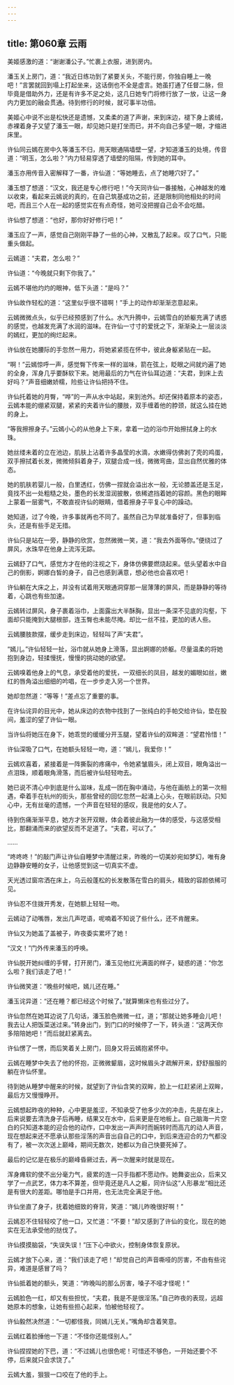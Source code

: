 ```yaml
---
---
---
```

title: 第060章 云雨
---





美姬感激的道：“谢谢潘公子。”忙裹上衣服，进到房内。

潘玉关上房门，道：“我近日练功到了紧要关头，不能行房，你独自睡上一晚吧！”言罢就回到塌上打起坐来，这话倒也不全是虚言。她虽打通了任督二脉，但毕竟是借助外力，还是有许多不足之处，这几日她专门将修行放了一放，让这一身内力更加的融会贯通。待到修行的时候，就可事半功倍。

美姬心中说不出是松快还是遗憾，又柔柔的道了声谢，来到床边，褪下身上裘绒，赤裸着身子又望了潘玉一眼，却见她只是打坐而已，并不向自己多望一眼，才缩进床里。

许仙同云嫣在房中久等潘玉不归，用天眼通隔墙壁一望，才知道潘玉的处境，传音道：“明玉，怎么啦？”内力轻易穿透了墙壁的阻隔，传到她的耳中。

潘玉亦用传音入密解释了一番，许仙道：“等她睡去，点了她睡穴好了。”

潘玉想了想道：“汉文，我还是专心修行吧！”今天同许仙一番接触，心神越发的难以收束，看起来云嫣说的真的，在自己筑基成功之前，还是限制同他相处的时间吧，而且三个人在一起的感觉实在有点奇怪，她可没把握自己会不会吃醋。

许仙想了想道：“也好，那你好好修行吧！”

潘玉应了一声，感觉自己刚刚平静了一些的心神，又散乱了起来。叹了口气，只能重头做起。

云嫣道：“夫君，怎么啦？”

许仙道：“今晚就只剩下你我了。”

云嫣不堪他灼灼的眼神，低下头道：“是吗？”

许仙故作轻松的道：“这里似乎很不错啊！”手上的动作却渐渐恣意起来。

云嫣微微点头，似乎已经预感到了什么。水汽升腾中，云嫣雪白的娇躯充满了诱惑的感觉，也越发充满了水润的滋味。在许仙一寸寸的爱抚之下，渐渐染上一层淡淡的嫣红，更加的绚烂起来。

许仙放在她腰际的手忽然一用力，将她紧紧揽在怀中，彼此身躯紧贴在一起。

“啊！”云嫣惊呼一声，感觉臀下传来一样的滋味，箭在弦上，眨眼之间就灼遍了她的全身，浑身几乎要酥软下来。她用最后的力气在许仙耳边道：“夫君，到床上去好吗？”声音细嫩娇糯，险些让许仙把持不住。

许仙托着她的月臀，“哗”的一声从水中站起，来到池外。却还保持着原本的姿态，云嫣本能的绷紧双腿，紧紧的夹着许仙的腰肢，双手缠着他的脖颈，就这么挂在她的身上。

“等我擦擦身子。”云嫣小心的从他身上下来，拿着一边的浴巾开始擦拭身上的水珠。

她丝缕未着的立在池边，肌肤上沾着许多晶莹的水滴，水嫩得仿佛剥了壳的鸡蛋，双手擦拭着长发，微微倾斜着身子，双腿合成一线，微微弯曲，显出自然优雅的体态。

她的肌肤若婴儿一般，白里透红，仿佛一捏就会溢出水一般，无论膝盖还是玉足，竟找不出一处粗糙之处，墨色的长发湿润披散，依稀遮挡着她的容颜。黑色的眼眸上蒙着一层雾气，不敢直视许仙的眼睛，借着擦身子平复心中的躁动。

她知道，过了今晚，许多事就再也不同了。虽然自己为早就准备好了，但事到临头，还是有些手足无措。

许仙只是站在一旁，静静的欣赏，忽然微微一笑，道：“我去外面等你。”便绕过了屏风，水珠早在他身上流泻无踪。

云嫣舒了口气，感觉方才在他的注视之下，身体仿佛要燃烧起来。低头望着水中自己的倒影，婀娜白皙的身子，自己也感到满意，想必他也会喜欢吧！

许仙躺在大床之上，并没有试着用天眼通洞穿那一层薄薄的屏风，而是静静的等待着，心跳也有些加速。

云嫣转过屏风，身子裹着浴巾，上面露出大半酥胸，显出一条深不见底的沟壑，下面却只能掩到大腿根部，连玉臀也未能尽掩。却比一丝不挂，更加的诱人些。

云嫣腰肢款摆，缓步走到床边，轻轻叫了声“夫君”。

“嫣儿。”许仙轻轻一扯，浴巾就从她身上滑落，显出婀娜的娇躯。尽量温柔的将她抱到身边，轻揉慢抚，慢慢的挑动她的欲望。

云嫣嗅着他身上的气息，承受着他的爱抚，一双细长的凤目，越发的媚眼如丝，嫩红的唇角溢出细细的吟唱，在一步步走入另一个世界。

她却忽然道：“等等！”差点忘了重要的事。

在许仙诧异的目光中，她从床边的衣物中找到了一张纯白的手帕交给许仙，垫在股间，羞涩的望了许仙一眼。

当许仙将她压在身下，她乖觉的缓缓分开玉腿，望着许仙的双眸道：“望君怜惜！”

许仙深吸了口气，在她额头轻轻一吻，道：“嫣儿，我爱你！”

云嫣欢喜着，紧接着是一阵撕裂的疼痛中，令她紧皱眉头，闭上双目，眼角溢出一点泪珠，顺着眼角滑落，而后被许仙轻轻吻去。

她已说不清心中到底是什么滋味，乱成一团在胸中涌动，与他在画舫上的第一次相遇，牵着手在杭州的街头，那些曾经的回忆忽然一起涌上心头，在眼前跃动。只知心中，无有丝毫的遗憾，一个声音在轻轻的感叹，我是他的女人了。

待到伤痛渐渐平息，她方才张开双眼，体会着彼此融为一体的感受，与这感受相比，那翻涌而来的欲望反而不足道了。“夫君，可以了。”

……

“咚咚咚！”的敲门声让许仙自睡梦中清醒过来，昨晚的一切美妙宛如梦幻，唯有身边静静安睡的女子，让他感觉到这一切真实不虚。

天光透过窗帘洒在床上，乌云般蓬松的长发散落在雪白的肩头，精致的容颜依稀可见。

许仙忍不住拨开秀发，在她额上轻轻一吻。

云嫣动了动嘴唇，发出几声呓语，呢喃着不知说了些什么，还不肯醒来。

许仙又为她盖了盖被子，昨夜委实累坏了她！

“汉文！”门外传来潘玉的呼唤。

许仙脱开她纠缠的手臂，打开房门，潘玉见他红光满面的样子，疑惑的道：“你怎么啦？我们该走了吧！”

许仙微笑道：“晚些时候吧，嫣儿还在睡。”

潘玉诧异道：“还在睡？都已经这个时候了。”就算懒床也有些过分了。

许仙忽然在她耳边说了几句话，潘玉脸色微微一红，道；“那就让她多睡会儿吧！我去让人把饭菜送过来。”转身出门，到门口的时候停了一下，转头道：“这两天你多陪陪她吧！”而后就赶紧离去。

许仙愣了一愣，而后笑着关上房门，回身又将云嫣抱紧怀中。

云嫣在睡梦中失去了他的怀抱，正微微颦眉，这时候眉头才疏解开来，舒舒服服的躺在许仙怀里。

待到她从睡梦中醒来的时候，就望到了许仙含笑的双眸，脸上一红赶紧闭上双眸，最后方又慢慢睁开。

云嫣想起昨夜的种种，心中更是羞涩，不知承受了他多少次的冲击，先是在床上，后来说要去清洗身子后再睡，结果又在水中，后来更是在地板上。自己脑海一片空白的只知道本能的迎合他的动作，口中发出一声声时而婉转时而高亢的动人声音，现在想起来还不愿承认那些淫荡的声音出自自己的口中，到后来连迎合的力气都没有了，被一次次送上巅峰，期间无数次，她都以为自己快要死掉了。

最后的记忆是在极乐的巅峰昏厥过去，再一次醒来时就是现在。

浑身瘫软的使不出分毫力气，疲累的连一只手指都不愿动作。她舞姿出众，后来又学了一点武艺，体力本不算差，但毕竟还是凡人之躯，同许仙这“人形暴龙”相比还是有很大的差距。哪怕是手口并用，也无法完全满足于他。

许仙坐直了身子，抚着她细致的脊背，笑道：“嫣儿昨晚很好啊！”

云嫣忍不住轻轻咬了他一口，又忙道：“不要！”却又感到了许仙的变化，现在的她实在无法承受他的挞伐了。

许仙摸摸脑袋，“失误失误！”压下心中欲火，控制身体恢复原状。

云嫣才放下心来，道：“我们该走了吧！”却觉自己的声音嘶哑的厉害，不由有些诧异，难道是感冒了吗？

许仙抵着她的额头，笑道：“昨晚叫的那么厉害，嗓子不哑才怪呢！”

云嫣脸色一红，却又有些担忧，“夫君，我是不是很淫荡。”自己昨夜的表现，远超她原本的想象，让她有些担心起来，怕被他轻视了。

许仙毅然决然道：“一切都怪我，同嫣儿无关。”嘴角却含着笑意。

云嫣红着脸捶他一下道：“不怪你还能怪别人。”

许仙捏捏她的下巴，道：“不过嫣儿也很色呢！可惜还不够色，一开始还要个不停，后来就只会求饶了。”

云嫣大羞，狠狠一口咬在了他的手上。